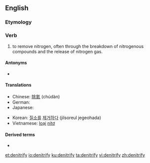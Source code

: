 ==English==

===Etymology===
{{af|en|de-|nitro-|-ify}}

===Verb===
{{en-verb|denitrif|ies}}

# {{lb|en|transitive|chemistry}} to remove nitrogen, often through the breakdown of nitrogenous compounds and the release of nitrogen gas.

====Antonyms====
* {{l|en|nitrify}}

====Translations====
{{trans-top|to remove nitrogen}}
* Chinese: [[除氮]] (chúdàn)
* German: {{t|de|denitrieren}}
* Japanese: {{t|ja|脱窒する|tr=datchitsu suru|sc=Jpan}}
{{trans-mid}}
* Korean: [[질소]][[를]] [[제거하다]] (jilsoreul jegeohada)
* Vietnamese: [[loại]] [[nitơ]]
{{trans-bottom}}

====Derived terms====
* {{l|en|denitrification}}

[[et:denitrify]]
[[io:denitrify]]
[[ku:denitrify]]
[[ta:denitrify]]
[[vi:denitrify]]
[[zh:denitrify]]